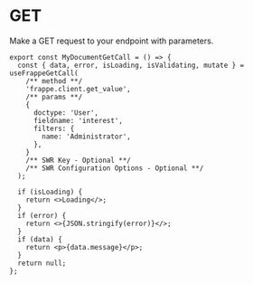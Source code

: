 # GET

Make a GET request to your endpoint with parameters.

```tsx copy
export const MyDocumentGetCall = () => {
  const { data, error, isLoading, isValidating, mutate } = useFrappeGetCall(
    /** method **/
    'frappe.client.get_value',
    /** params **/
    {
      doctype: 'User',
      fieldname: 'interest',
      filters: {
        name: 'Administrator',
      },
    }
    /** SWR Key - Optional **/
    /** SWR Configuration Options - Optional **/
  );

  if (isLoading) {
    return <>Loading</>;
  }
  if (error) {
    return <>{JSON.stringify(error)}</>;
  }
  if (data) {
    return <p>{data.message}</p>;
  }
  return null;
};
```